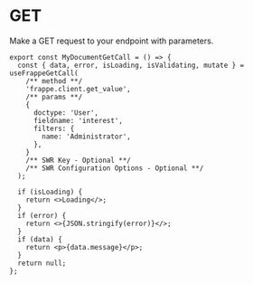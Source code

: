 # GET

Make a GET request to your endpoint with parameters.

```tsx copy
export const MyDocumentGetCall = () => {
  const { data, error, isLoading, isValidating, mutate } = useFrappeGetCall(
    /** method **/
    'frappe.client.get_value',
    /** params **/
    {
      doctype: 'User',
      fieldname: 'interest',
      filters: {
        name: 'Administrator',
      },
    }
    /** SWR Key - Optional **/
    /** SWR Configuration Options - Optional **/
  );

  if (isLoading) {
    return <>Loading</>;
  }
  if (error) {
    return <>{JSON.stringify(error)}</>;
  }
  if (data) {
    return <p>{data.message}</p>;
  }
  return null;
};
```